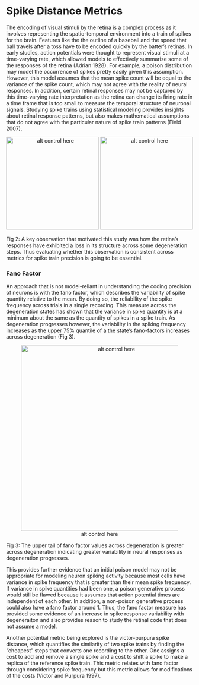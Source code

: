 # Spike Distance Metrics


The encoding of visual stimuli by the retina is a complex process as it involves representing the spatio-temporal environment into a train of spikes for the brain. Features like the the outline of a baseball and the speed that ball travels after a toss have to be encoded quickly by the batter's retinas. In early studies, action potentials were thought to represent visual stimuli at a time-varying rate, which allowed models to effectively summarize some of the responses of the retina (Adrian 1928). For example, a poison distribution may model the occurrence of spikes pretty easily given this assumption. However, this model assumes that the mean spike count will be equal to the variance of the spike count, which may not agree with the reality of neural responses. In addition, certain retinal responses may not be captured by this time-varying rate interpretation as the retina can change its firing rate in a time frame that is too small to measure the temporal structure of neuronal signals. Studying spike trains using statistical modeling provides insights about retinal response patterns, but also makes mathematical assumptions that do not agree with the particular nature of spike train patterns (Field 2007).


<center>
![alt control here](control.png){width=250px} ![alt control here](degen.png){width=250px} 
</center>

Fig 2: A key observation that motivated this study was how the retina's responses have exhibited a loss in its structure across some degeneration steps. Thus evaluating whether this observation is consistent across metrics for spike train precision is going to be essential. 

### Fano Factor 

An approach that is not model-reliant in understanding the coding precision of neurons is with the fano factor, which describes the variability of spike quantity relative to the mean. By doing so, the reliability of the spike frequency across trials in a single recording. This measure across the degeneration states has shown that the variance in spike quantity is at a minimum about the same as the quantity of spikes in a spike train. As degeneration progresses however, the variability in the spiking frequency increases as the upper 75% quantile of a the state's fano-factors increases across degeneration (Fig 3).
<center>
![alt control here](Rplot.png){width=500px}
</center>
Fig 3: The upper tail of fano factor values across degeneration is greater across degeneration indicating greater variability in neural responses as degeneration progresses. 


This provides further evidence that an initial poison model may not be appropriate for modeling neuron spiking activity because most cells have variance in spike frequency that is greater than their mean spike frequency. If variance in spike quantities had been one, a poison generative process would still be flawed because it assumes that action potential times are independent of each other. In addition, a non-poison generative process could also have a fano factor around 1. Thus, the fano factor measure has provided some evidence of an increase in spike response variability with degeneraiton and also provides reason to study the retinal code that does not assume a model.  

Another potential metric being explored is the victor-purpura spike distance, which quantifies the similarity of two spike trains by finding the "cheapest" steps that converts one recording to the other. One assigns a cost to add and remove a single spike and a cost to shift a spike to make a replica of the reference spike train. This metric relates with fano factor through considering spike frequency but this metric allows for modifications of the costs (Victor and Purpura 1997).


